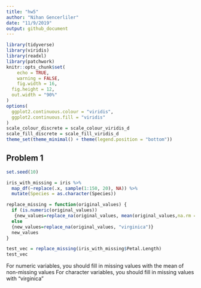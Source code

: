 ```yaml
---
title: "hw5"
author: "Nihan Gencerliler"
date: "11/9/2019"
output: github_document
---
```


```r
library(tidyverse)
library(viridis)
library(readxl)
library(patchwork)
knitr::opts_chunk$set(
	echo = TRUE,
	warning = FALSE,
	fig.width = 16, 
  fig.height = 12,
  out.width = "90%"
)
options(
  ggplot2.continuous.colour = "viridis",
  ggplot2.continuous.fill = "viridis"
)
scale_colour_discrete = scale_colour_viridis_d
scale_fill_discrete = scale_fill_viridis_d
theme_set(theme_minimal() + theme(legend.position = "bottom"))
```

## Problem 1

```r

set.seed(10)

iris_with_missing = iris %>% 
  map_df(~replace(.x, sample(1:150, 20), NA)) %>%
  mutate(Species = as.character(Species))

replace_missing = function(original_values) {
  if (is.numeric(original_values))
   {new_values=replace_na(original_values, mean(original_values,na.rm = TRUE))}
  else 
  {new_values=replace_na(original_values, "virginica")}
  new_values
}

test_vec = replace_missing(iris_with_missing$Petal.Length)
test_vec

```

For numeric variables, you should fill in missing values with the mean of non-missing values
For character variables, you should fill in missing values with "virginica"

